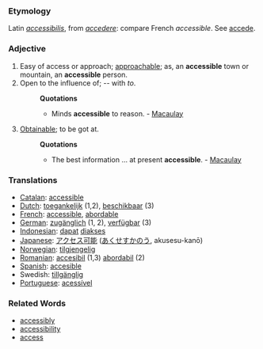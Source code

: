 === Etymology ===
Latin ''[[accessibilis]]'', from ''[[accedere]]'': compare French ''accessible''. See [[accede]].

=== Adjective ===
#Easy of access or approach; [[approachable]]; as, an '''accessible''' town or mountain, an '''accessible''' person.
#Open to the influence of; -- with ''to''.
#:'''Quotations'''
#:*Minds '''accessible''' to reason. - [[Macaulay]]
#[[Obtainable]]; to be got at.
#:'''Quotations'''
#:*The best information ... at present '''accessible'''. - [[Macaulay]]

=== Translations ===
*[[Catalan]]: [[accessible]]
*[[Dutch]]: [[toegankelijk]] (1,2), [[beschikbaar]] (3)
*[[French]]: [[accessible]], [[abordable]]
*[[German]]: [[zugänglich]] (1, 2), [[verfügbar]] (3)
*[[Indonesian]]: [[dapat]] [[akses|diakses]]
*[[Japanese]]: [[アクセス可能]] ([[あくせすかのう]], akusesu-kanō)
*[[Norwegian]]: [[tilgjengelig]]
*[[Romanian]]: [[accesibil]] (1,3) [[abordabil]] (2)
*[[Spanish]]: [[accesible]]
*Swedish:  [[tillgänglig]]
*[[Portuguese]]: [[acessível]]

=== Related Words ===
* [[accessibly]]
* [[accessibility]]
* [[access]]